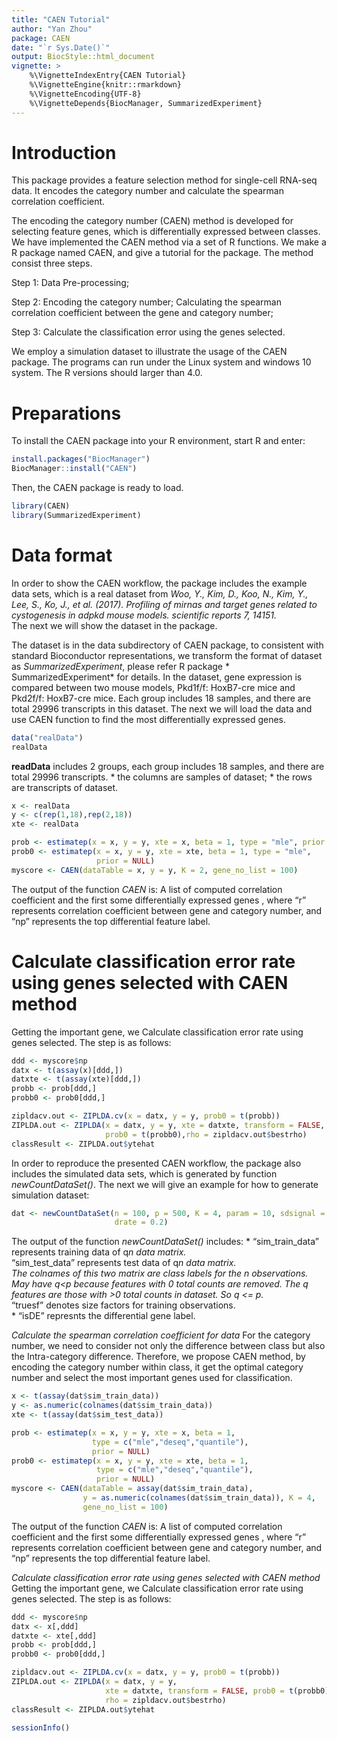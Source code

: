---
title: "CAEN Tutorial"
author: "Yan Zhou"
package: CAEN
date: "`r Sys.Date()`"
output: BiocStyle::html_document
vignette: >
    %\VignetteIndexEntry{CAEN Tutorial}
    %\VignetteEngine{knitr::rmarkdown}
    %\VignetteEncoding{UTF-8}
    %\VignetteDepends{BiocManager, SummarizedExperiment}
---


# Introduction
This package provides a feature selection method for single-cell RNA-seq 
data. It encodes the category number and calculate the spearman 
correlation coefficient. 

The encoding the category number (CAEN) method is developed for selecting 
feature genes, which is differentially expressed between classes. 
We have implemented the CAEN method via a set of R functions. 
We make a R package named CAEN, and give a tutorial for the package. 
The method consist three steps.

Step 1: Data Pre-processing;  

Step 2: Encoding the category number; Calculating the spearman 
correlation coefficient between the gene and category number;

Step 3: Calculate the classification error using the genes selected.

We employ a simulation dataset to illustrate the usage of the CAEN package.
The programs can run under the Linux system and windows 10 system. The
R versions should larger than 4.0.

# Preparations
To install the CAEN package into your R environment, start R and
enter:
```{r, eval=FALSE}
install.packages("BiocManager")
BiocManager::install("CAEN")
```


Then, the CAEN package is ready to load.
```{r,message=FALSE,warning=FALSE}
library(CAEN)
library(SummarizedExperiment)
```



# Data format
In order to show the CAEN workflow, the package includes the example data sets, 
which is a real dataset from *Woo, Y., Kim, D., Koo, N., Kim, Y., Lee, S., 
Ko, J., et al. (2017). Profiling of mirnas and target genes related to 
cystogenesis in adpkd mouse models. scientific reports 7, 14151.*  
The next we will show the dataset in the package.

The dataset is in the data subdirectory of CAEN package, to consistent 
with standard Bioconductor representations, we transform the format of dataset
as *SummarizedExperiment*, please refer R package * SummarizedExperiment* for 
details. In the dataset, gene expression is compared between two mouse models, 
Pkd1f/f: HoxB7-cre mice and Pkd2f/f: HoxB7-cre mice. Each group includes 18 
samples, and there are total 29996 transcripts in this dataset. The next we 
will load the data and use CAEN function to find the most differentially 
expressed genes. 



```{r}
data("realData")
realData
```

**readData** includes 2 groups, each group includes 18 samples, and there are 
total 29996 transcripts. 
* the columns are samples of dataset;
* the rows are transcripts of dataset.


```{r, message=FALSE, warning=FALSE}
x <- realData                  
y <- c(rep(1,18),rep(2,18))      
xte <- realData                

prob <- estimatep(x = x, y = y, xte = x, beta = 1, type = "mle", prior = NULL)     
prob0 <- estimatep(x = x, y = y, xte = xte, beta = 1, type = "mle", 
                   prior = NULL)   
myscore <- CAEN(dataTable = x, y = y, K = 2, gene_no_list = 100)
```

The output of the function *CAEN* is:
A list of computed correlation coefficient and the first some differentially 
expressed genes , where "r" represents correlation coefficient between gene 
and category number, and "np" represents the top differential feature label.


# Calculate classification error rate using genes selected with CAEN method
Getting the important gene, we Calculate classification error rate 
using genes selected. The step is as follows:
```{r,message=FALSE,warning=FALSE}
ddd <- myscore$np
datx <- t(assay(x)[ddd,])
datxte <- t(assay(xte)[ddd,])
probb <- prob[ddd,]
probb0 <- prob0[ddd,]

zipldacv.out <- ZIPLDA.cv(x = datx, y = y, prob0 = t(probb))
ZIPLDA.out <- ZIPLDA(x = datx, y = y, xte = datxte, transform = FALSE, 
                     prob0 = t(probb0),rho = zipldacv.out$bestrho)
classResult <- ZIPLDA.out$ytehat
```






In order to reproduce the presented CAEN workflow, the package also includes 
the simulated data sets, which is generated by function *newCountDataSet()*. 
The next we will give an example for how to generate simulation dataset:

```{r}
dat <- newCountDataSet(n = 100, p = 500, K = 4, param = 10, sdsignal = 2, 
                       drate = 0.2)
```

The output of the function *newCountDataSet()* includes:
* "sim_train_data" represents training data of q*n data matrix.   
* "sim_test_data" represents test data of q*n data matrix.   
The colnames of this two matrix are class labels for the n observations. May 
have q<p because features with 0 total counts are removed. The q features are 
those with >0 total counts in dataset. So q <= p.   
* "truesf" denotes size factors for training observations.   
* "isDE" represnts the differential gene label.   




 *Calculate the spearman correlation coefficient for data*
For the category number, we need to consider not only the difference 
between class but also the Intra-category difference. Therefore, we 
propose CAEN method, by encoding the category number within class, 
it get the optimal category number and select the most important genes 
used for classification.

```{r, message=FALSE, warning=FALSE}
x <- t(assay(dat$sim_train_data))                  
y <- as.numeric(colnames(dat$sim_train_data))      
xte <- t(assay(dat$sim_test_data))                 

prob <- estimatep(x = x, y = y, xte = x, beta = 1, 
                  type = c("mle","deseq","quantile"),
                  prior = NULL)      
prob0 <- estimatep(x = x, y = y, xte = xte, beta = 1, 
                   type = c("mle","deseq","quantile"),
                   prior = NULL)   
myscore <- CAEN(dataTable = assay(dat$sim_train_data), 
                y = as.numeric(colnames(dat$sim_train_data)), K = 4,
                gene_no_list = 100)
```

The output of the function *CAEN* is:
A list of computed correlation coefficient and the first some differentially 
expressed genes , where "r" represents correlation coefficient between gene 
and category number, and "np" represents the top differential feature label.



 *Calculate classification error rate using genes selected with CAEN method*
Getting the important gene, we Calculate classification error rate 
using genes selected. The step is as follows:
```{r,message=FALSE,warning=FALSE}
ddd <- myscore$np
datx <- x[,ddd]
datxte <- xte[,ddd]
probb <- prob[ddd,]
probb0 <- prob0[ddd,]

zipldacv.out <- ZIPLDA.cv(x = datx, y = y, prob0 = t(probb))
ZIPLDA.out <- ZIPLDA(x = datx, y = y,
                     xte = datxte, transform = FALSE, prob0 = t(probb0),
                     rho = zipldacv.out$bestrho)
classResult <- ZIPLDA.out$ytehat
```


```{r}
sessionInfo()
```














